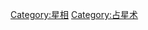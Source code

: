 {{navbox
| name  = 命理學
| title = 命理學
| state = {{{state<includeonly>|autocollapse</includeonly>}}}
| bodyclass = hlist

| group1 = 中國系統
|  list1 =
* [[易經]]
* [[紫微斗數]]
* 果老星宗
* [[八字]]
* [[大六壬]]
* [[奇門遁甲]]
* [[風水學]]
* [[面相學]]
* [[手相]]
* [[測字]]
* 太乙神數

| group2 = 印度系統
|  list2 =
* [[印度占星學]]
* [[二十七宿]]

| group3 = 西方系統
|  list3 =
* [[西洋占星學]]
* [[塔羅牌]]
* 生命靈數
* 靈擺

}}<noinclude>
[[Category:星相]]
[[Category:占星术]]

</noinclude>